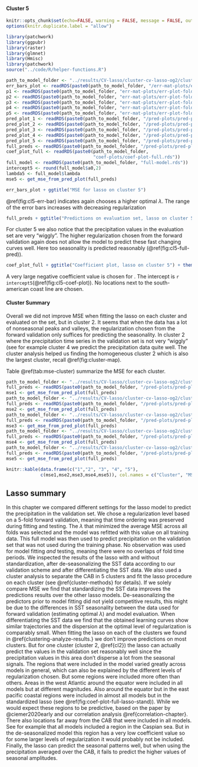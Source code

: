 #### Cluster 5

```r
knitr::opts_chunk$set(echo=FALSE, warning = FALSE, message = FALSE, out.width = '50%', fig.align = 'center')
options(knitr.duplicate.label = "allow")
```

```r
library(patchwork)
library(ggpubr)
library(raster)
library(glmnet)
library(Hmisc)
library(patchwork)
source("../code/R/helper-functions.R")
```

```r
path_to_model_folder <- "../results/CV-lasso/cluster-cv-lasso-og2/cluster-5/"
err_bars_plot <- readRDS(paste0(path_to_model_folder, "/err-mat-plots/err-bars-plot.rds"))
p1 <- readRDS(paste0(path_to_model_folder, "err-mat-plots/err-plot-fold-1.rds"))
p2 <- readRDS(paste0(path_to_model_folder, "err-mat-plots/err-plot-fold-2.rds"))
p3 <- readRDS(paste0(path_to_model_folder, "err-mat-plots/err-plot-fold-3.rds"))
p4 <- readRDS(paste0(path_to_model_folder, "err-mat-plots/err-plot-fold-4.rds"))
p5 <- readRDS(paste0(path_to_model_folder, "err-mat-plots/err-plot-fold-5.rds"))
pred_plot_1 <- readRDS(paste0(path_to_model_folder, "/pred-plots/pred-plot-fold-1.rds"))
pred_plot_2 <- readRDS(paste0(path_to_model_folder, "/pred-plots/pred-plot-fold-2.rds"))
pred_plot_3 <- readRDS(paste0(path_to_model_folder, "/pred-plots/pred-plot-fold-3.rds"))
pred_plot_4 <- readRDS(paste0(path_to_model_folder, "/pred-plots/pred-plot-fold-4.rds"))
pred_plot_5 <- readRDS(paste0(path_to_model_folder, "/pred-plots/pred-plot-fold-5.rds"))
full_preds <- readRDS(paste0(path_to_model_folder, "/pred-plots/pred-plot-full.rds"))
coef_plot_full <- readRDS(paste0(path_to_model_folder,
                                 "coef-plots/coef-plot-full.rds"))
full_model <- readRDS(paste0(path_to_model_folder, "full-model.rds"))
intercept5 <- round(full_model$a0,2)
lambda5 <- full_model$lambda
mse5 <- get_mse_from_pred_plot(full_preds)
```

```r
err_bars_plot + ggtitle("MSE for lasso on cluster 5")
```

\@ref(fig:cl5-err-bar) indicates again chooses a higher optimal $\lambda$.
The range of the error bars increases with decreasing regularization

```r
full_preds + ggtitle("Predictions on evaluation set, lasso on cluster 5")
```
For cluster 5 we also notice that the precipitation values in the evaluation set
are very "wiggly".
The higher regularization chosen from the forward validation again 
does not allow the model to predict these fast changing curves well.
Here too seasonality is predicted reasonably (\@ref(fig:cl5-full-pred)). 

```r
coef_plot_full + ggtitle("Coefficient plot, lasso on cluster 5") + theme(legend.position = "bottom")
```
A very large negative coefficient value is chosen for
. The intercept is `r intercept5`(\@ref(fig:cl5-coef-plot)).
No locations next to the south-american coast line are chosen.

#### Cluster Summary
Overall we did not improve MSE when fitting the lasso on each cluster and
evaluated on the set, but in cluster 2.
It seems that when the data has a lot of nonseasonal peaks and valleys,
the regularization chosen from the forward validation
only suffices for predicting the seasonality.
In cluster 2 where the precipitation time series in the validation set
is not very "wiggly" (see for example cluster 4 we predict the
precipitation data quite well.
The cluster analysis helped us finding the homogeneous cluster 2 which is also the largest
cluster, recall \@ref(fig:cluster-map).

Table \@ref(tab:mse-cluster) summarize the MSE for each cluster.

```r
path_to_model_folder <- "../results/CV-lasso/cluster-cv-lasso-og2/cluster-1/"
full_preds <- readRDS(paste0(path_to_model_folder, "/pred-plots/pred-plot-full.rds"))
mse1 <- get_mse_from_pred_plot(full_preds)
path_to_model_folder <- "../results/CV-lasso/cluster-cv-lasso-og2/cluster-2/"
full_preds <- readRDS(paste0(path_to_model_folder, "/pred-plots/pred-plot-full.rds"))
mse2 <- get_mse_from_pred_plot(full_preds)
path_to_model_folder <- "../results/CV-lasso/cluster-cv-lasso-og2/cluster-3/"
full_preds <- readRDS(paste0(path_to_model_folder, "/pred-plots/pred-plot-full.rds"))
mse3 <- get_mse_from_pred_plot(full_preds)
path_to_model_folder <- "../results/CV-lasso/cluster-cv-lasso-og2/cluster-4/"
full_preds <- readRDS(paste0(path_to_model_folder, "/pred-plots/pred-plot-full.rds"))
mse4 <- get_mse_from_pred_plot(full_preds)
path_to_model_folder <- "../results/CV-lasso/cluster-cv-lasso-og2/cluster-5/"
full_preds <- readRDS(paste0(path_to_model_folder, "/pred-plots/pred-plot-full.rds"))
mse5 <- get_mse_from_pred_plot(full_preds)
```


```r
knitr::kable(data.frame(c("1","2", "3", "4", "5"),
             c(mse1,mse2,mse3,mse4,mse5)), col.names = c("Cluster", "MSE"))
```

## Lasso summary

In this chapter we compared different settings for the lasso model to predict 
the precipitation in the validation set.
We chose a regularization level based on a 5-fold forward validation,
meaning that time ordering was preserved during fitting and testing.
The $\lambda$ that minimized the average MSE across all folds was selected
and the model was refitted with this value on all training data.
This full model was then used to predict precipitation on the validation set
that was not used during the training phase.
No observation was used for model fitting *and* testing, meaning
there were no overlaps of fold time periods.
We inspected the results of the lasso with and without standardization,
after de-seasonalizing the SST data according to our validation scheme
and after differentiating the SST data. We also used a cluster analysis
to separate the CAB in 5 clusters and fit the lasso procedure on each cluster
(see \@ref{cluster-methods} for details).
If we solely compare MSE we find that standardizing the SST data improves the predictions results over the other lasso models. De-seasonalizing the predictors prior to model fitting did not yield competitive results,
this might be due to the differences in SST seasonality between the data used for 
forward validation (estimating optimal $\lambda$) and model evaluation.
When differentiating the SST data we find that the obtained learning
curves show similar trajectories and the dispersion at the optimal level of regularization is comparably small.
When fitting the lasso on each of the clusters we found in \@ref{clustering-analyze-results.} we don't improve predictions on most clusters.
But for one cluster (cluster 2, \@ref{cl2}) the lasso can actually predict the values in the validation set reasonably well since the precipitation values
in this area don't disperse a lot from the seasonal signals.
The regions that were included in the model varied greatly across models in general,
which can also be explained by the different levels of regularization chosen.
But some regions were included more often than others.
Areas in the west Atlantic around the equator were included in all models but
at different magnitudes. Also around the equator but in the east pacific coastal regions were included in almost all models but in the standardized lasso (see \@ref(fig:coef-plot-full-lasso-stand)). While we would expect these regions to
be predictive, based on the paper by @ciemer2020early and our correlation analysis \@ref{correlation-chapter}. There also locations far away from the CAB that
were included in all models. See for example that all models included a region
in the Caspian sea. But in the de-seasonalized model this
region has a very low coefficient value so for some larger levels of regularization
it would probably not be included.
Finally, the lasso can predict the seasonal patterns well, but when using the 
precipitation averaged over the CAB, it fails to predict the higher values of seasonal amplitudes.





